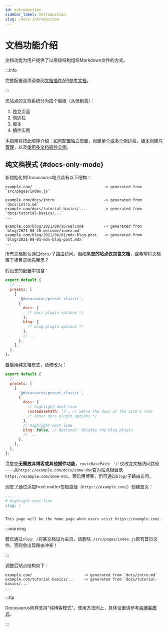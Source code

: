 ```yaml
---
id: introduction
sidebar_label: Introduction
slug: /docs-introduction
---
```


# 文档功能介绍

文档功能为用户提供了以层级结构组织Markdown文件的方式。

:::info

完整配置选项请查阅[文档插件API参考文档](./../../api/plugins/plugin-content-docs.mdx)。

:::

您站点的文档系统分为四个层级（从低到高）：

1. 独立页面
2. 侧边栏
3. 版本
4. 插件实例

本指南将按此顺序介绍：[如何配置独立页面](./docs-create-doc.mdx)，[创建单个或多个侧边栏](./sidebar/index.mdx)，[版本创建与管理](./versioning.mdx)，以及[使用多文档插件实例](./docs-multi-instance.mdx)。

## 纯文档模式 {#docs-only-mode}

新初始化的Docusaurus站点具有以下结构：

```
example.com/                                -> generated from `src/pages/index.js`

example.com/docs/intro                      -> generated from `docs/intro.md`
example.com/docs/tutorial-basics/...        -> generated from `docs/tutorial-basics/...`
...

example.com/blog/2021/08/26/welcome         -> generated from `blog/2021-08-26-welcome/index.md`
example.com/blog/2021/08/01/mdx-blog-post   -> generated from `blog/2021-08-01-mdx-blog-post.mdx`
...
```

所有文档默认通过`docs/`子路由访问。但如果**您的站点仅包含文档**，或希望将文档置于根目录优先展示？

假设您的配置中包含：

```js title="docusaurus.config.js"
export default {
  // ...
  presets: [
    [
      '@docusaurus/preset-classic',
      {
        docs: {
          /* docs plugin options */
        },
        blog: {
          /* blog plugin options */
        },
        // ...
      },
    ],
  ],
};
```

要启用纯文档模式，请修改为：

```js title="docusaurus.config.js"
export default {
  // ...
  presets: [
    [
      '@docusaurus/preset-classic',
      {
        docs: {
          // highlight-next-line
          routeBasePath: '/', // Serve the docs at the site's root
          /* other docs plugin options */
        },
        // highlight-next-line
        blog: false, // Optional: disable the blog plugin
        // ...
      },
    ],
  ],
};
```

注意您**无需放弃博客或其他插件功能**，`routeBasePath: '/'`仅改变文档访问路径——从`https://example.com/docs/some-doc`变为站点根目录`https://example.com/some-doc`。若启用博客，仍可通过`blog/`子路由访问。

别忘了通过添加front matter在根路径（`https://example.com/`）创建首页：

```md title="docs/intro.md"
---
# highlight-next-line
slug: /
---

This page will be the home page when users visit https://example.com/.
```

:::warning

若已通过`slug: /`将某文档设为主页，请删除`./src/pages/index.js`原有首页文件，否则会出现路由冲突！

:::

调整后站点结构如下：

```
example.com/                       -> generated from `docs/intro.md`
example.com/tutorial-basics/...    -> generated from `docs/tutorial-basics/...`
...
```

:::tip

Docusaurus同样支持"纯博客模式"。使用方法同上，具体设置请参考[纯博客模式](../../blog.mdx#blog-only-mode)。

:::